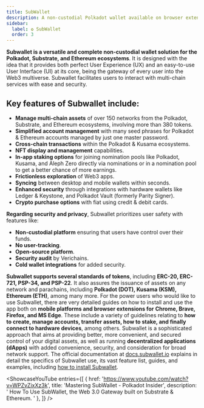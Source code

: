 ```yaml
---
title: SubWallet
description: A non-custodial Polkadot wallet available on browser extension & mobile app.
sidebar:
  label: ✪ SubWallet
  order: 3
---
```



**Subwallet is a versatile and complete non-custodial wallet solution for the Polkadot, Substrate, and Ethereum ecosystems**. It is designed with the idea that it provides both perfect User Experience (UX) and an easy-to-use User Interface (UI) at its core, being the gateway of every user into the Web3 multiverse. Subwallet facilitates users to interact with multi-chain services with ease and security.

## Key features of Subwallet include:
- **Manage multi-chain assets** of over 150 networks from the Polkadot, Substrate, and Ethereum ecosystems, involving more than 380 tokens.
- **Simplified account management** with many seed phrases for Polkadot &amp; Ethereum accounts managed by just one master password.
- **Cross-chain transactions** within the Polkadot &amp; Kusama ecosystems.
- **NFT display and management** capabilities.
- **In-app staking options** for joining nomination pools like Polkadot, Kusama, and Aleph Zero directly via nominations or in a nomination pool to get a better chance of more earnings.
- **Frictionless exploration** of Web3 apps.
- **Syncing** between desktop and mobile wallets within seconds.
- **Enhanced security** through integrations with hardware wallets like Ledger &amp; Keystone, and Polkadot Vault (formerly Parity Signer).
- **Crypto purchase options** with fiat using credit &amp; debit cards.

**Regarding security and privacy**, Subwallet prioritizes user safety with features like:
- **Non-custodial platform** ensuring that users have control over their funds.
- **No user-tracking**.
- **Open-source platform**.
- **Security audit** by Verichains.
- **Cold wallet integrations** for added security.

**Subwallet supports several standards of tokens**, including **ERC-20, ERC-721, PSP-34, and PSP-22**. It also assures the issuance of assets on any network and parachains, including **Polkadot (DOT), Kusama (KSM), Ethereum (ETH)**, among many more.
For the power users who would like to use Subwallet, there are very detailed guides on how to install and use the app both on **mobile platforms and browser extensions for** **Chrome, Brave, Firefox, and MS Edge**.
These include a variety of guidelines relating to **how to create, manage accounts, transfer assets, how to stake, and finally connect to hardware devices**, among others.
Subwallet is a sophisticated approach that aims at providing better, more convenient, and secured control of your digital assets, as well as running **decentralized applications (dApps)** with added convenience, security, and consideration for broad network support. The official documentation at [docs.subwallet.io](https://docs.subwallet.app/) explains in detail the specifics of Subwallet use, its vast feature list, guides, and examples, including [how to install Subwallet](https://docs.subwallet.app/main/extension-user-guide/getting-started/install-subwallet).

<ShowcaseYouTube
  entries={[
    {
      href: 'https://www.youtube.com/watch?v=WPZvZixXz3k',
      title: 'Mastering SubWallet - Polkadot Insider',
      description: ' How To Use SubWallet, the Web 3.0 Gateway built on Substrate & Ethereum. '
    },
  ]} />